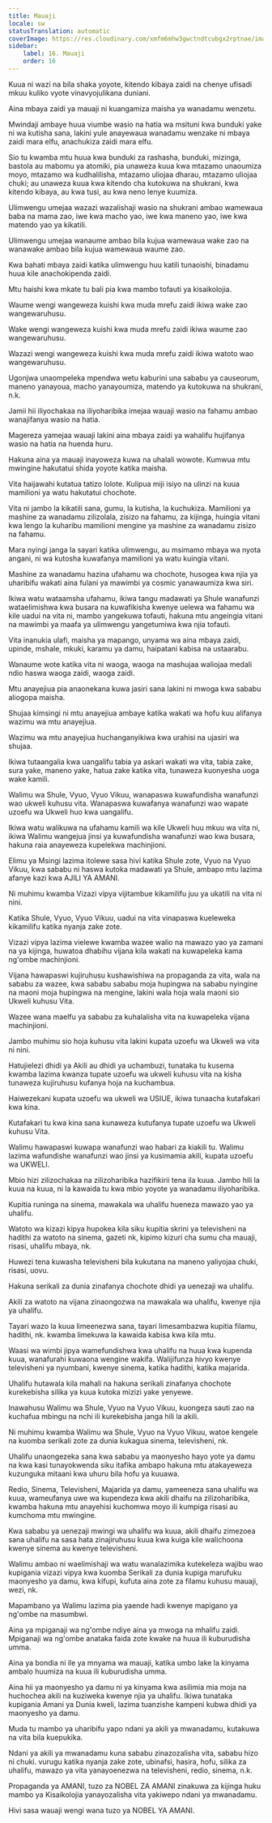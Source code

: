 ```yaml
---
title: Mauaji
locale: sw
statusTranslation: automatic
coverImage: https://res.cloudinary.com/xmfm6mhw3gwctndtcubgx2rptnae/image/upload/v1740337243/small_cover_educacion_fundamental_a051170f1c.webp
sidebar:
    label: 16. Mauaji
    order: 16
---
```

Kuua ni wazi na bila shaka yoyote, kitendo kibaya zaidi na chenye ufisadi mkuu kuliko vyote vinavyojulikana duniani.

Aina mbaya zaidi ya mauaji ni kuangamiza maisha ya wanadamu wenzetu.

Mwindaji ambaye huua viumbe wasio na hatia wa msituni kwa bunduki yake ni wa kutisha sana, lakini yule anayewaua wanadamu wenzake ni mbaya zaidi mara elfu, anachukiza zaidi mara elfu.

Sio tu kwamba mtu huua kwa bunduki za rashasha, bunduki, mizinga, bastola au mabomu ya atomiki, pia unaweza kuua kwa mtazamo unaoumiza moyo, mtazamo wa kudhalilisha, mtazamo uliojaa dharau, mtazamo uliojaa chuki; au unaweza kuua kwa kitendo cha kutokuwa na shukrani, kwa kitendo kibaya, au kwa tusi, au kwa neno lenye kuumiza.

Ulimwengu umejaa wazazi wazalishaji wasio na shukrani ambao wamewaua baba na mama zao, iwe kwa macho yao, iwe kwa maneno yao, iwe kwa matendo yao ya kikatili.

Ulimwengu umejaa wanaume ambao bila kujua wamewaua wake zao na wanawake ambao bila kujua wamewaua waume zao.

Kwa bahati mbaya zaidi katika ulimwengu huu katili tunaoishi, binadamu huua kile anachokipenda zaidi.

Mtu haishi kwa mkate tu bali pia kwa mambo tofauti ya kisaikolojia.

Waume wengi wangeweza kuishi kwa muda mrefu zaidi ikiwa wake zao wangewaruhusu.

Wake wengi wangeweza kuishi kwa muda mrefu zaidi ikiwa waume zao wangewaruhusu.

Wazazi wengi wangeweza kuishi kwa muda mrefu zaidi ikiwa watoto wao wangewaruhusu.

Ugonjwa unaompeleka mpendwa wetu kaburini una sababu ya causeorum, maneno yanayoua, macho yanayoumiza, matendo ya kutokuwa na shukrani, n.k.

Jamii hii iliyochakaa na iliyoharibika imejaa wauaji wasio na fahamu ambao wanajifanya wasio na hatia.

Magereza yamejaa wauaji lakini aina mbaya zaidi ya wahalifu hujifanya wasio na hatia na huenda huru.

Hakuna aina ya mauaji inayoweza kuwa na uhalali wowote. Kumwua mtu mwingine hakutatui shida yoyote katika maisha.

Vita haijawahi kutatua tatizo lolote. Kulipua miji isiyo na ulinzi na kuua mamilioni ya watu hakutatui chochote.

Vita ni jambo la kikatili sana, gumu, la kutisha, la kuchukiza. Mamilioni ya mashine za wanadamu zilizolala, zisizo na fahamu, za kijinga, huingia vitani kwa lengo la kuharibu mamilioni mengine ya mashine za wanadamu zisizo na fahamu.

Mara nyingi janga la sayari katika ulimwengu, au msimamo mbaya wa nyota angani, ni wa kutosha kuwafanya mamilioni ya watu kuingia vitani.

Mashine za wanadamu hazina ufahamu wa chochote, husogea kwa njia ya uharibifu wakati aina fulani ya mawimbi ya cosmic yanawaumiza kwa siri.

Ikiwa watu wataamsha ufahamu, ikiwa tangu madawati ya Shule wanafunzi wataelimishwa kwa busara na kuwafikisha kwenye uelewa wa fahamu wa kile uadui na vita ni, mambo yangekuwa tofauti, hakuna mtu angeingia vitani na mawimbi ya maafa ya ulimwengu yangetumiwa kwa njia tofauti.

Vita inanukia ulafi, maisha ya mapango, unyama wa aina mbaya zaidi, upinde, mshale, mkuki, karamu ya damu, haipatani kabisa na ustaarabu.

Wanaume wote katika vita ni waoga, waoga na mashujaa waliojaa medali ndio haswa waoga zaidi, waoga zaidi.

Mtu anayejiua pia anaonekana kuwa jasiri sana lakini ni mwoga kwa sababu aliogopa maisha.

Shujaa kimsingi ni mtu anayejiua ambaye katika wakati wa hofu kuu alifanya wazimu wa mtu anayejiua.

Wazimu wa mtu anayejiua huchanganyikiwa kwa urahisi na ujasiri wa shujaa.

Ikiwa tutaangalia kwa uangalifu tabia ya askari wakati wa vita, tabia zake, sura yake, maneno yake, hatua zake katika vita, tunaweza kuonyesha uoga wake kamili.

Walimu wa Shule, Vyuo, Vyuo Vikuu, wanapaswa kuwafundisha wanafunzi wao ukweli kuhusu vita. Wanapaswa kuwafanya wanafunzi wao wapate uzoefu wa Ukweli huo kwa uangalifu.

Ikiwa watu walikuwa na ufahamu kamili wa kile Ukweli huu mkuu wa vita ni, ikiwa Walimu wangejua jinsi ya kuwafundisha wanafunzi wao kwa busara, hakuna raia anayeweza kupelekwa machinjioni.

Elimu ya Msingi lazima itolewe sasa hivi katika Shule zote, Vyuo na Vyuo Vikuu, kwa sababu ni haswa kutoka madawati ya Shule, ambapo mtu lazima afanye kazi kwa AJILI YA AMANI.

Ni muhimu kwamba Vizazi vipya vijitambue kikamilifu juu ya ukatili na vita ni nini.

Katika Shule, Vyuo, Vyuo Vikuu, uadui na vita vinapaswa kueleweka kikamilifu katika nyanja zake zote.

Vizazi vipya lazima vielewe kwamba wazee walio na mawazo yao ya zamani na ya kijinga, huwatoa dhabihu vijana kila wakati na kuwapeleka kama ng'ombe machinjioni.

Vijana hawapaswi kujiruhusu kushawishiwa na propaganda za vita, wala na sababu za wazee, kwa sababu sababu moja hupingwa na sababu nyingine na maoni moja hupingwa na mengine, lakini wala hoja wala maoni sio Ukweli kuhusu Vita.

Wazee wana maelfu ya sababu za kuhalalisha vita na kuwapeleka vijana machinjioni.

Jambo muhimu sio hoja kuhusu vita lakini kupata uzoefu wa Ukweli wa vita ni nini.

Hatujielezi dhidi ya Akili au dhidi ya uchambuzi, tunataka tu kusema kwamba lazima kwanza tupate uzoefu wa ukweli kuhusu vita na kisha tunaweza kujiruhusu kufanya hoja na kuchambua.

Haiwezekani kupata uzoefu wa ukweli wa USIUE, ikiwa tunaacha kutafakari kwa kina.

Kutafakari tu kwa kina sana kunaweza kutufanya tupate uzoefu wa Ukweli kuhusu Vita.

Walimu hawapaswi kuwapa wanafunzi wao habari za kiakili tu. Walimu lazima wafundishe wanafunzi wao jinsi ya kusimamia akili, kupata uzoefu wa UKWELI.

Mbio hizi zilizochakaa na zilizoharibika hazifikirii tena ila kuua. Jambo hili la kuua na kuua, ni la kawaida tu kwa mbio yoyote ya wanadamu iliyoharibika.

Kupitia runinga na sinema, mawakala wa uhalifu hueneza mawazo yao ya uhalifu.

Watoto wa kizazi kipya hupokea kila siku kupitia skrini ya televisheni na hadithi za watoto na sinema, gazeti nk, kipimo kizuri cha sumu cha mauaji, risasi, uhalifu mbaya, nk.

Huwezi tena kuwasha televisheni bila kukutana na maneno yaliyojaa chuki, risasi, uovu.

Hakuna serikali za dunia zinafanya chochote dhidi ya uenezaji wa uhalifu.

Akili za watoto na vijana zinaongozwa na mawakala wa uhalifu, kwenye njia ya uhalifu.

Tayari wazo la kuua limeenezwa sana, tayari limesambazwa kupitia filamu, hadithi, nk. kwamba limekuwa la kawaida kabisa kwa kila mtu.

Waasi wa wimbi jipya wamefundishwa kwa uhalifu na huua kwa kupenda kuua, wanafurahi kuwaona wengine wakifa. Walijifunza hivyo kwenye televisheni ya nyumbani, kwenye sinema, katika hadithi, katika majarida.

Uhalifu hutawala kila mahali na hakuna serikali zinafanya chochote kurekebisha silika ya kuua kutoka mizizi yake yenyewe.

Inawahusu Walimu wa Shule, Vyuo na Vyuo Vikuu, kuongeza sauti zao na kuchafua mbingu na nchi ili kurekebisha janga hili la akili.

Ni muhimu kwamba Walimu wa Shule, Vyuo na Vyuo Vikuu, watoe kengele na kuomba serikali zote za dunia kukagua sinema, televisheni, nk.

Uhalifu unaongezeka sana kwa sababu ya maonyesho hayo yote ya damu na kwa kasi tunayokwenda siku itafika ambapo hakuna mtu atakayeweza kuzunguka mitaani kwa uhuru bila hofu ya kuuawa.

Redio, Sinema, Televisheni, Majarida ya damu, yameeneza sana uhalifu wa kuua, wameufanya uwe wa kupendeza kwa akili dhaifu na zilizoharibika, kwamba hakuna mtu anayehisi kuchomwa moyo ili kumpiga risasi au kumchoma mtu mwingine.

Kwa sababu ya uenezaji mwingi wa uhalifu wa kuua, akili dhaifu zimezoea sana uhalifu na sasa hata zinajiruhusu kuua kwa kuiga kile walichoona kwenye sinema au kwenye televisheni.

Walimu ambao ni waelimishaji wa watu wanalazimika kutekeleza wajibu wao kupigania vizazi vipya kwa kuomba Serikali za dunia kupiga marufuku maonyesho ya damu, kwa kifupi, kufuta aina zote za filamu kuhusu mauaji, wezi, nk.

Mapambano ya Walimu lazima pia yaende hadi kwenye mapigano ya ng'ombe na masumbwi.

Aina ya mpiganaji wa ng'ombe ndiye aina ya mwoga na mhalifu zaidi. Mpiganaji wa ng'ombe anataka faida zote kwake na huua ili kuburudisha umma.

Aina ya bondia ni ile ya mnyama wa mauaji, katika umbo lake la kinyama ambalo huumiza na kuua ili kuburudisha umma.

Aina hii ya maonyesho ya damu ni ya kinyama kwa asilimia mia moja na huchochea akili na kuziweka kwenye njia ya uhalifu. Ikiwa tunataka kupigania Amani ya Dunia kweli, lazima tuanzishe kampeni kubwa dhidi ya maonyesho ya damu.

Muda tu mambo ya uharibifu yapo ndani ya akili ya mwanadamu, kutakuwa na vita bila kuepukika.

Ndani ya akili ya mwanadamu kuna sababu zinazozalisha vita, sababu hizo ni chuki. vurugu katika nyanja zake zote, ubinafsi, hasira, hofu, silika za uhalifu, mawazo ya vita yanayoenezwa na televisheni, redio, sinema, n.k.

Propaganda ya AMANI, tuzo za NOBEL ZA AMANI zinakuwa za kijinga huku mambo ya Kisaikolojia yanayozalisha vita yakiwepo ndani ya mwanadamu.

Hivi sasa wauaji wengi wana tuzo ya NOBEL YA AMANI.

